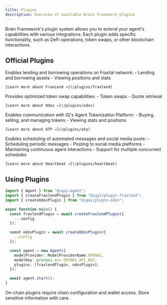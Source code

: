 ```yaml
---
title: Plugins
description: Overview of available Brain Framework plugins
---
```



Brain Framework's plugin system allows you to extend your agent's capabilities with various integrations. Each plugin adds specific functionality, such as DeFi operations, token swaps, or other blockchain interactions.

## Official Plugins

<CardGrid>
  <Card title="FraxLend Plugin" icon="document">
    Enables lending and borrowing operations on Fraxtal network:
    - Lending and borrowing assets
    - Viewing positions and stats

    [Learn more about FraxLend →](/plugins/fraxlend)
  </Card>

  <Card title="Odos Plugin" icon="random">
    Provides optimized token swap capabilities:
    - Token swaps
    - Quote retrieval

    [Learn more about Odos →](/plugins/odos)
  </Card>

  <Card title="ATP Plugin" icon="document">
    Enables communication with IQ's Agent Tokenization Platform:
    - Buying, selling, and managing tokens
    - Viewing stats and positions

    [Learn more about ATP →](/plugins/atp)
  </Card>

  <Card title="Heartbeat Plugin" icon="document">
    Enables scheduling of automated messages and social media posts:
    - Scheduling periodic messages
    - Posting to social media platforms
    - Maintaining continuous agent interactions
    - Support for multiple concurrent schedules

    [Learn more about Heartbeat →](/plugins/heartbeat)
  </Card>

</CardGrid>

## Using Plugins

```typescript
import { Agent } from "@iqai/agent";
import { createFraxlendPlugin } from "@iqai/plugin-fraxlend";
import { createOdosPlugin } from "@iqai/plugin-odos";

async function main() {
  const fraxlendPlugin = await createFraxlendPlugin({
    ...config
  });

  const odosPlugin = await createOdosPlugin({
    ..config
  });

  const agent = new Agent({
    modelProvider: ModelProviderName.OPENAI,
    modelKey: process.env.OPENAI_API_KEY,
    plugins: [fraxlendPlugin, odosPlugin],
  });

  await agent.start();
}
```

<Aside type="note">
On-chain plugins require chain configuration and wallet access. Store sensitive information with care.
</Aside>